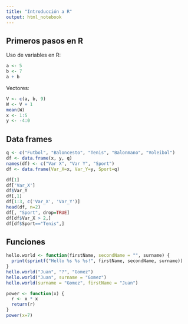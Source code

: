 ```yaml
---
title: "Introducción a R"
output: html_notebook
---
```


## Primeros pasos en R
Uso de variables en R:
```r
a <- 5
b <- 7
a + b
```
Vectores:
```r
V <- c(a, b, 9)
W <- V + 1
mean(W)
x <- 1:5
y <- -4:0
```
## Data frames
```r
q <- c("Futbol", "Baloncesto", "Tenis", "Balonmano", "Voleibol")
df <- data.frame(x, y, q)
names(df) <- c("Var X", "Var Y", "Sport")
df <- data.frame(Var_X=x, Var_Y=y, Sport=q)

df[1]
df['Var_X']
df$Var_Y
df[,1]
df[1:3, c('Var_X', 'Var_Y')]
head(df, n=2)
df[, "Sport", drop=TRUE]
df[df$Var_X > 2,]
df[df$Sport=="Tenis",]
```
## Funciones
```r
hello.world <- function(firstName, secondName = "", surname) {
  print(sprintf("Hello %s %s %s!", firstName, secondName, surname))
}
hello.world("Juan", "?", "Gomez")
hello.world("Juan", surname = "Gomez")
hello.world(surname = "Gomez", firstName = "Juan")

power <- function(x) {
  r <- x * x
  return(r)
}
power(x=7)
```


